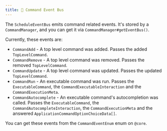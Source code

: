 ```yaml
---
title: 📣 Command Event Bus
---
```


The `ScheduleEventBus` emits command related events. It's stored by a `CommandManager`, and you can get it via
`CommandManager#getEventBus()`.

Currently, these events are:

* `CommandAdd` - A top level command was added. Passes the added `TopLevelCommand`.
* `CommandRemove` - A top level command was removed. Passes the removed `TopLevelCommand`.
* `CommandUpdate` - A top level command was updated. Passes the updated `TopLevelCommand`.
* `CommandRun` - An executable command was run. Passes the `ExecutableCommand`, the `CommandExecutableInteraction` and the `CommandExecutionMeta`.
* `CommandAutocomplete` - An executable command's autocompletion was called. Passes the `ExecutableCommand`, the `CommandAutocompleteInteraction`, the `CommandExecutionMeta` and the answered `ApplicationCommandOptionChoiceData[]`.

You can get these events from the `CommandEventEnum` enum on `@core`.
